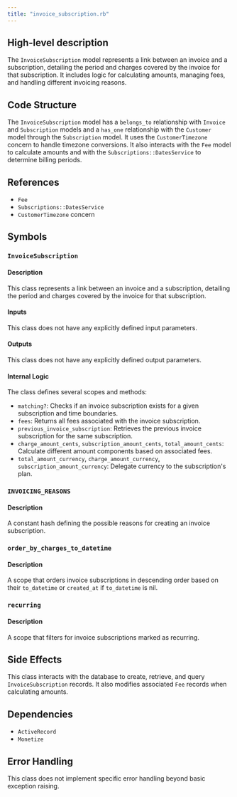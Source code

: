 ```yaml
---
title: "invoice_subscription.rb"
---
```


## High-level description
The `InvoiceSubscription` model represents a link between an invoice and a subscription, detailing the period and charges covered by the invoice for that subscription. It includes logic for calculating amounts, managing fees, and handling different invoicing reasons.

## Code Structure
The `InvoiceSubscription` model has a `belongs_to` relationship with `Invoice` and `Subscription` models and a `has_one` relationship with the `Customer` model through the `Subscription` model. It uses the `CustomerTimezone` concern to handle timezone conversions. It also interacts with the `Fee` model to calculate amounts and with the `Subscriptions::DatesService` to determine billing periods.

## References
- `Fee`
- `Subscriptions::DatesService`
- `CustomerTimezone` concern

## Symbols

### `InvoiceSubscription`
#### Description
This class represents a link between an invoice and a subscription, detailing the period and charges covered by the invoice for that subscription.

#### Inputs
This class does not have any explicitly defined input parameters.

#### Outputs
This class does not have any explicitly defined output parameters.

#### Internal Logic
The class defines several scopes and methods:
- `matching?`: Checks if an invoice subscription exists for a given subscription and time boundaries.
- `fees`: Returns all fees associated with the invoice subscription.
- `previous_invoice_subscription`: Retrieves the previous invoice subscription for the same subscription.
- `charge_amount_cents`, `subscription_amount_cents`, `total_amount_cents`: Calculate different amount components based on associated fees.
- `total_amount_currency`, `charge_amount_currency`, `subscription_amount_currency`: Delegate currency to the subscription's plan.

### `INVOICING_REASONS`
#### Description
A constant hash defining the possible reasons for creating an invoice subscription.

### `order_by_charges_to_datetime`
#### Description
A scope that orders invoice subscriptions in descending order based on their `to_datetime` or `created_at` if `to_datetime` is nil.

### `recurring`
#### Description
A scope that filters for invoice subscriptions marked as recurring.

## Side Effects
This class interacts with the database to create, retrieve, and query `InvoiceSubscription` records. It also modifies associated `Fee` records when calculating amounts.

## Dependencies
- `ActiveRecord`
- `Monetize`

## Error Handling
This class does not implement specific error handling beyond basic exception raising.
